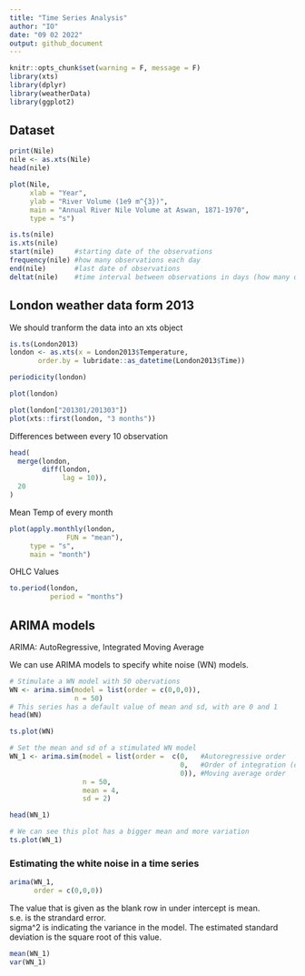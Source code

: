 ```yaml
---
title: "Time Series Analysis"
author: "IO"
date: "09 02 2022"
output: github_document
---
```


```r
knitr::opts_chunk$set(warning = F, message = F)
library(xts)
library(dplyr)
library(weatherData)
library(ggplot2)
```

## Dataset

```r
print(Nile)
nile <- as.xts(Nile)
head(nile)
```

```r
plot(Nile, 
     xlab = "Year",
     ylab = "River Volume (1e9 m^{3})",
     main = "Annual River Nile Volume at Aswan, 1871-1970",
     type = "s")
```

```r
is.ts(nile)
is.xts(nile)
start(nile)     #starting date of the observations
frequency(nile) #how many observations each day
end(nile)       #last date of observations
deltat(nile)    #time interval between observations in days (how many observations in a day)
```

## London weather data form 2013

We should tranform the data into an xts object

```r
is.ts(London2013)
london <- as.xts(x = London2013$Temperature,
       order.by = lubridate::as_datetime(London2013$Time))

periodicity(london)
```

```r
plot(london)
```

```r
plot(london["201301/201303"])
plot(xts::first(london, "3 months"))
```

Differences between every 10 observation

```r
head(
  merge(london,
        diff(london, 
             lag = 10)),
  20
)
```

Mean Temp of every month

```r
plot(apply.monthly(london,
              FUN = "mean"),
     type = "s",
     main = "month")
```

OHLC Values

```r
to.period(london,
          period = "months")
```

## ARIMA models

ARIMA: AutoRegressive, Integrated Moving Average

We can use ARIMA models to specify white noise (WN) models.

```r
# Stimulate a WN model with 50 obervations
WN <- arima.sim(model = list(order = c(0,0,0)),
                n = 50)
# This series has a default value of mean and sd, with are 0 and 1
head(WN)

ts.plot(WN)
```

```r
# Set the mean and sd of a stimulated WN model
WN_1 <- arima.sim(model = list(order =  c(0,   #Autoregressive order
                                          0,   #Order of integration (differencing)
                                          0)), #Moving average order
                  n = 50,
                  mean = 4,
                  sd = 2)

head(WN_1)

# We can see this plot has a bigger mean and more variation
ts.plot(WN_1)
```

### Estimating the white noise in a time series

```r
arima(WN_1, 
      order = c(0,0,0))
```

The value that is given as the blank row in under intercept is mean.  
s.e. is the strandard error.  
sigma^2 is indicating the variance in the model. The estimated standard deviation is the square root of this value.

```r
mean(WN_1)
var(WN_1)
```

